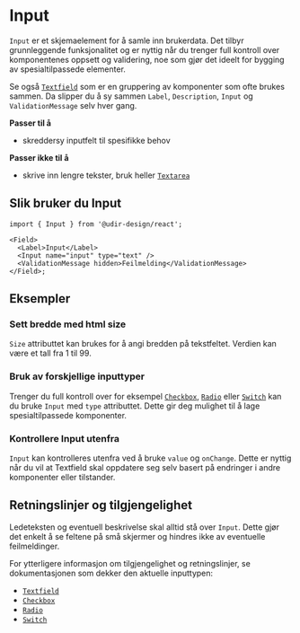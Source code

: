 
<Meta of={InputStories} />

# Input

`Input` er et skjemaelement for å samle inn brukerdata. Det tilbyr grunnleggende funksjonalitet og er nyttig når du trenger full kontroll over komponentenes oppsett og validering, noe som gjør det ideelt for bygging av spesialtilpassede elementer.

Se også [`Textfield`](/docs/components-textfield--docs) som er en gruppering av komponenter som ofte brukes sammen. Da slipper du å sy sammen `Label`, `Description`, `Input` og `ValidationMessage` selv hver gang.

**Passer til å**

- skreddersy inputfelt til spesifikke behov

**Passer ikke til å**

- skrive inn lengre tekster, bruk heller [`Textarea`](/docs/components-textarea--docs)

## Slik bruker du Input

<Primary />
<Controls />

```tsx
import { Input } from '@udir-design/react';

<Field>
  <Label>Input</Label>
  <Input name="input" type="text" />
  <ValidationMessage hidden>Feilmelding</ValidationMessage>
</Field>;
```

## Eksempler

### Sett bredde med html size

`Size` attributtet kan brukes for å angi bredden på tekstfeltet. Verdien kan være et tall fra 1 til 99.

<Canvas of={InputStories.HtmlSize} />

### Bruk av forskjellige inputtyper

Trenger du full kontroll over for eksempel [`Checkbox`](/docs/components-checkbox--docs), [`Radio`](/docs/components-radio--docs) eller [`Switch`](/docs/components-switch--docs) kan du bruke `Input` med `type` attributtet. Dette gir deg mulighet til å lage spesialtilpassede komponenter.

<Canvas of={InputStories.InputTypes} />

### Kontrollere Input utenfra

`Input` kan kontrolleres utenfra ved å bruke `value` og `onChange`. Dette er nyttig når du vil at Textfield skal oppdatere seg selv basert på endringer i andre komponenter eller tilstander.

<Canvas of={InputStories.Controlled} />

## Retningslinjer og tilgjengelighet

Ledeteksten og eventuell beskrivelse skal alltid stå over `Input`. Dette gjør det enkelt å se feltene på små skjermer og hindres ikke av eventuelle feilmeldinger.

For ytterligere informasjon om tilgjengelighet og retningslinjer, se dokumentasjonen som dekker den aktuelle inputtypen:

- [`Textfield`](/docs/components-textfield--docs)
- [`Checkbox`](/docs/components-checkbox--docs)
- [`Radio`](/docs/components-radio--docs)
- [`Switch`](/docs/components-switch--docs)
